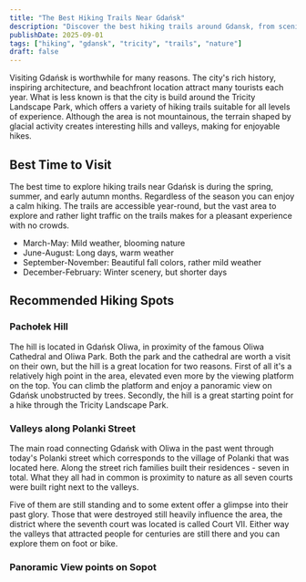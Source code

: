 ```yaml
---
title: "The Best Hiking Trails Near Gdańsk"
description: "Discover the best hiking trails around Gdansk, from scenic coastal paths to forest adventures in the Tricity area."
publishDate: 2025-09-01
tags: ["hiking", "gdansk", "tricity", "trails", "nature"]
draft: false
---
```



Visiting Gdańsk is worthwhile for many reasons. The city's rich history,
inspiring architecture, and beachfront location attract many tourists each year.
What is less known is that the city is build around the Tricity Landscape Park,
which offers a variety of hiking trails suitable for all levels of experience.
Although the area is not mountainous, the terrain shaped by glacial activity creates
interesting hills and valleys, making for enjoyable hikes.

## Best Time to Visit

The best time to explore hiking trails near Gdańsk is during the spring, summer,
and early autumn months. Regardless of the season you can enjoy a calm hiking.
The trails are accessible year-round, but the vast area to explore and rather light
traffic on the trails makes for a pleasant experience with no crowds.

- March-May: Mild weather, blooming nature
- June-August: Long days, warm weather
- September-November: Beautiful fall colors, rather mild weather
- December-February: Winter scenery, but shorter days

## Recommended Hiking Spots

### Pachołek Hill

The hill is located in Gdańsk Oliwa, in proximity of the famous Oliwa Cathedral and Oliwa Park.
Both the park and the cathedral are worth a visit on their own, but the hill is a great location for two reasons.
First of all it's a relatively high point in the area, elevated even more by the viewing platform on the top.
You can climb the platform and enjoy a panoramic view on Gdańsk unobstructed by trees.
Secondly, the hill is a great starting point for a hike through the Tricity Landscape Park.

### Valleys along Polanki Street

The main road connecting Gdańsk with Oliwa in the past went through today's Polanki street
which corresponds to the village of Polanki that was located here. Along the street rich
families built their residences - seven in total. What they all had in common is proximity to nature as
all seven courts were built right next to the valleys.

Five of them are still standing and to some extent offer a glimpse into their past glory.
Those that were destroyed still heavily influence the area, the district where the seventh court
was located is called Court VII. Either way the valleys that attracted people for centuries are still there
and you can explore them on foot or bike.

<ul>
  <RouteListItem route="samborowo-glowica" />
  <RouteListItem route="dolina-elfow" />
</ul>

### Panoramic View points on Sopot

<ul>
  <RouteListItem route="lesnik-opera" />
</ul>
